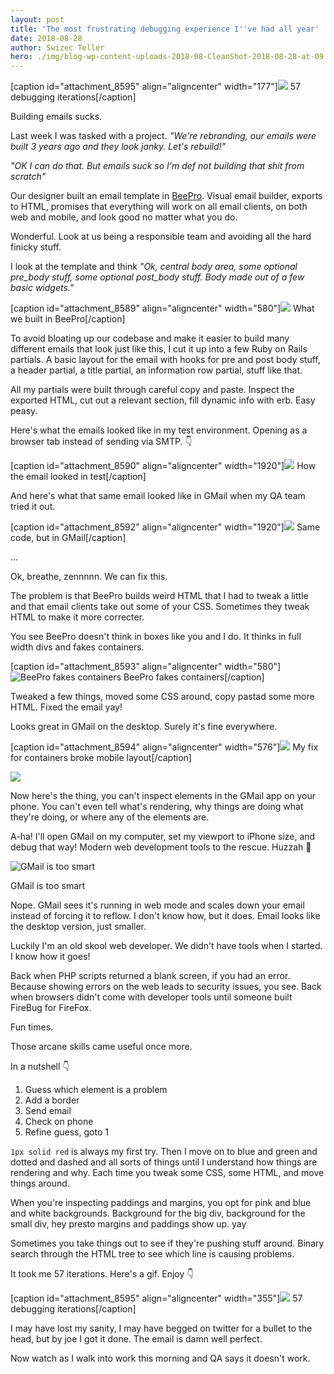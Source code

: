 ```yaml
---
layout: post
title: 'The most frustrating debugging experience I''ve had all year'
date: 2018-08-28
author: Swizec Teller
hero: ./img/blog-wp-content-uploads-2018-08-CleanShot-2018-08-28-at-09.27.06@2x-772x1024.png
---
```

\[caption id="attachment_8595" align="aligncenter" width="177"]![](./img/blog-wp-content-uploads-2018-08-email-debugging.gif) 57 debugging iterations\[/caption]



Building emails sucks.



Last week I was tasked with a project. _"We're rebranding, our emails were built 3 years ago and they look janky. Let's rebuild!"_



_"OK I can do that. But emails suck so I'm def not building that shit from scratch"_



Our designer built an email template in [BeePro](https://beefree.io/bee-pro/). Visual email builder, exports to HTML, promises that everything will work on all email clients, on both web and mobile, and look good no matter what you do.



Wonderful. Look at us being a responsible team and avoiding all the hard finicky stuff.



I look at the template and think _"Ok, central body area, some optional pre_body stuff, some optional post_body stuff. Body made out of a few basic widgets."_



\[caption id="attachment_8589" align="aligncenter" width="580"]![](./img/blog-wp-content-uploads-2018-08-CleanShot-2018-08-28-at-09.27.06@2x-772x1024.png) What we built in BeePro\[/caption]



To avoid bloating up our codebase and make it easier to build many different emails that look just like this, I cut it up into a few Ruby on Rails partials. A basic layout for the email with hooks for pre and post body stuff, a header partial, a title partial, an information row partial, stuff like that.



All my partials were built through careful copy and paste. Inspect the exported HTML, cut out a relevant section, fill dynamic info with erb. Easy peasy.



Here's what the emails looked like in my test environment. Opening as a browser tab instead of sending via SMTP. 👇



\[caption id="attachment_8590" align="aligncenter" width="1920"]![](./img/blog-wp-content-uploads-2018-08-kapture_2018-08-24_at_14.37.34.gif) How the email looked in test\[/caption]





And here's what that same email looked like in GMail when my QA team tried it out.



\[caption id="attachment_8592" align="aligncenter" width="1920"]![](./img/blog-wp-content-uploads-2018-08-kapture_2018-08-24_at_14.34.37.gif) Same code, but in GMail\[/caption]



...



Ok, breathe, zennnnn. We can fix this.



The problem is that BeePro builds weird HTML that I had to tweak a little and that email clients take out some of your CSS. Sometimes they tweak HTML to make it more correcter.



You see BeePro doesn't think in boxes like you and I do. It thinks in full width divs and fakes containers.



\[caption id="attachment_8593" align="aligncenter" width="580"]![BeePro fakes containers](./img/blog-wp-content-uploads-2018-08-CleanShot-2018-08-28-at-09.33.17@2x-994x1024.png) BeePro fakes containers\[/caption]



Tweaked a few things, moved some CSS around, copy pastad some more HTML. Fixed the email yay!



Looks great in GMail on the desktop. Surely it's fine everywhere.



\[caption id="attachment_8594" align="aligncenter" width="576"]![](./img/blog-wp-content-uploads-2018-08-image_from_ios-576x1024.png) My fix for containers broke mobile layout\[/caption]

![](./img/media-IYIlvuWc21U4g-giphy.gif)

Now here's the thing, you can't inspect elements in the GMail app on your phone. You can't even tell what's rendering, why things are doing what they're doing, or where any of the elements are.



A-ha! I'll open GMail on my computer, set my viewport to iPhone size, and debug that way! Modern web development tools to the rescue. Huzzah 💪

![GMail is too smart](<>)



GMail is too smart



Nope. GMail sees it's running in web mode and scales down your email instead of forcing it to reflow. I don't know how, but it does. Email looks like the desktop version, just smaller.



Luckily I'm an old skool web developer. We didn't have tools when I started. I know how it goes!



Back when PHP scripts returned a blank screen, if you had an error. Because showing errors on the web leads to security issues, you see. Back when browsers didn't come with developer tools until someone built FireBug for FireFox.



Fun times.



Those arcane skills came useful once more.



In a nutshell 👇



1. Guess which element is a problem
2. Add a border
3. Send email
4. Check on phone
5. Refine guess, goto 1



`1px solid red` is always my first try. Then I move on to blue and green and dotted and dashed and all sorts of things until I understand how things are rendering and why. Each time you tweak some CSS, some HTML, and move things around.



When you're inspecting paddings and margins, you opt for pink and blue and white backgrounds. Background for the big div, background for the small div, hey presto margins and paddings show up. yay



Sometimes you take things out to see if they're pushing stuff around. Binary search through the HTML tree to see which line is causing problems.



It took me 57 iterations. Here's a gif. Enjoy 👇



\[caption id="attachment_8595" align="aligncenter" width="355"]![](./img/blog-wp-content-uploads-2018-08-email-debugging.gif) 57 debugging iterations\[/caption]



I may have lost my sanity, I may have begged on twitter for a bullet to the head, but by joe I got it done. The email is damn well perfect.



Now watch as I walk into work this morning and QA says it doesn't work.